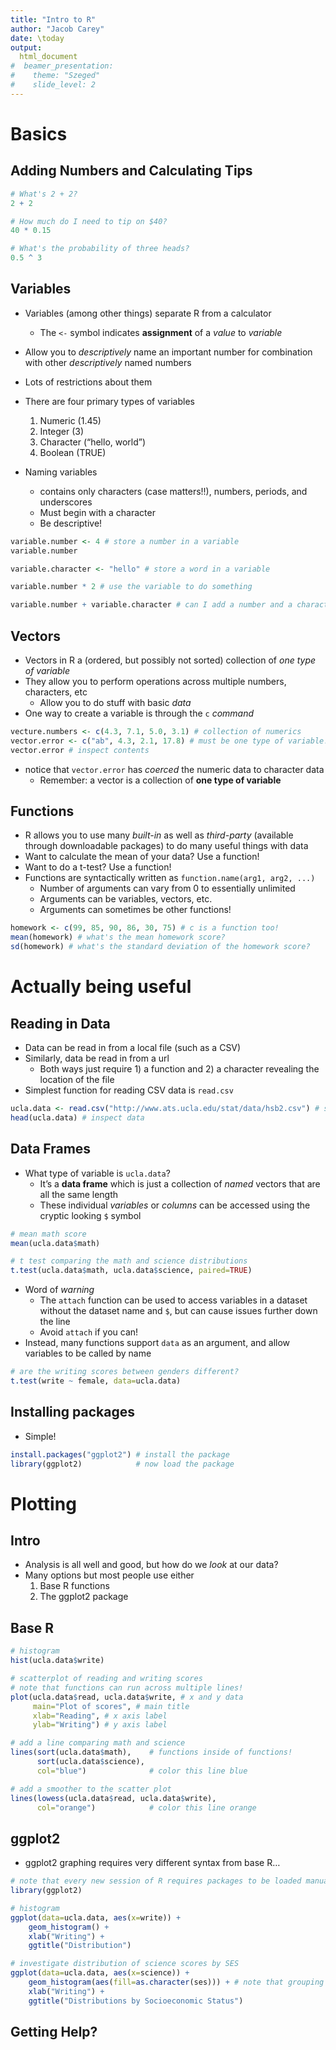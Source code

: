 ```yaml
---
title: "Intro to R"
author: "Jacob Carey"
date: \today
output: 
  html_document
#  beamer_presentation:
#    theme: "Szeged"
#    slide_level: 2
---
```


# Basics

## Adding Numbers and Calculating Tips

```r
# What's 2 + 2?
2 + 2

# How much do I need to tip on $40?
40 * 0.15

# What's the probability of three heads?
0.5 ^ 3
```

## Variables

- Variables (among other things) separate R from a calculator
    - The `<-` symbol indicates **assignment** of a *value* to *variable*
- Allow you to *descriptively* name an important number for combination with other *descriptively* named numbers
- Lots of restrictions about them

- There are four primary types of variables
    1. Numeric (1.45)
    2. Integer (3)
    3. Character ("hello, world")
    4. Boolean (TRUE)

- Naming variables
    - contains only characters (case matters!!), numbers, periods, and underscores
    - Must begin with a character
    - Be descriptive!

```r
variable.number <- 4 # store a number in a variable
variable.number

variable.character <- "hello" # store a word in a variable

variable.number * 2 # use the variable to do something

variable.number + variable.character # can I add a number and a character?
```

## Vectors

- Vectors in R a (ordered, but possibly not sorted) collection of *one type of variable*
- They allow you to perform operations across multiple numbers, characters, etc
    - Allow you to do stuff with basic *data*
- One way to create a variable is through the `c` *command*

```r
vecture.numbers <- c(4.3, 7.1, 5.0, 3.1) # collection of numerics
vector.error <- c("ab", 4.3, 2.1, 17.8) # must be one type of variable!
vector.error # inspect contents
```

- notice that `vector.error` has *coerced* the numeric data to character data
    - Remember: a vector is a collection of **one type of variable**

## Functions

- R allows you to use many *built-in* as well as *third-party* (available through downloadable packages) to do many useful things with data
- Want to calculate the mean of your data? Use a function!
- Want to do a t-test? Use a function!
- Functions are syntactically written as `function.name(arg1, arg2, ...)` 
    - Number of arguments can vary from 0 to essentially unlimited
    - Arguments can be variables, vectors, etc. 
    - Arguments can sometimes be other functions!

```r
homework <- c(99, 85, 90, 86, 30, 75) # c is a function too!
mean(homework) # what's the mean homework score?
sd(homework) # what's the standard deviation of the homework score?
```

# Actually being useful

## Reading in Data

- Data can be read in from a local file (such as a CSV)
- Similarly, data be read in from a url
    - Both ways just require 1) a function and 2) a character revealing the location of the file
- Simplest function for reading CSV data is `read.csv`

```r
ucla.data <- read.csv("http://www.ats.ucla.edu/stat/data/hsb2.csv") # same function for reading local data
head(ucla.data) # inspect data
```

## Data Frames

- What type of variable is `ucla.data`?
    - It's a **data frame** which is just a collection of *named* vectors that are all the same length
    - These individual *variables* or *columns* can be accessed using the cryptic looking `$` symbol

```r
# mean math score
mean(ucla.data$math) 

# t test comparing the math and science distributions
t.test(ucla.data$math, ucla.data$science, paired=TRUE)
```

- Word of *warning*
    - The `attach` function can be used to access variables in a dataset without the dataset name and `$`, but can cause issues further down the line
    - Avoid `attach` if you can!
- Instead, many functions support `data` as an argument, and allow variables to be called by name

```r
# are the writing scores between genders different?
t.test(write ~ female, data=ucla.data)
```

## Installing packages

- Simple!

```r
install.packages("ggplot2") # install the package
library(ggplot2)            # now load the package
```

# Plotting

## Intro

- Analysis is all well and good, but how do we *look* at our data?
- Many options but most people use either
    1. Base R functions
    2. The ggplot2 package

## Base R
```r
# histogram
hist(ucla.data$write)

# scatterplot of reading and writing scores
# note that functions can run across multiple lines!
plot(ucla.data$read, ucla.data$write, # x and y data
     main="Plot of scores", # main title
     xlab="Reading", # x axis label
     ylab="Writing") # y axis label

# add a line comparing math and science
lines(sort(ucla.data$math),    # functions inside of functions!
      sort(ucla.data$science), 
      col="blue")              # color this line blue

# add a smoother to the scatter plot
lines(lowess(ucla.data$read, ucla.data$write),
      col="orange")            # color this line orange
```

## ggplot2
- ggplot2 graphing requires very different syntax from base R...

```r
# note that every new session of R requires packages to be loaded manually
library(ggplot2)

# histogram
ggplot(data=ucla.data, aes(x=write)) +
    geom_histogram() + 
    xlab("Writing") +
    ggtitle("Distribution")

# investigate distribution of science scores by SES
ggplot(data=ucla.data, aes(x=science)) +
    geom_histogram(aes(fill=as.character(ses))) + # note that grouping variable must be a character
    xlab("Writing") + 
    ggtitle("Distributions by Socioeconomic Status")
```

## Getting Help?

